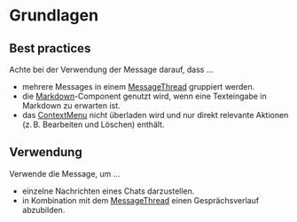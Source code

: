 # Grundlagen

## Best practices

Achte bei der Verwendung der Message darauf, dass ...

- mehrere Messages in einem [MessageThread](/03-components/chat/message-thread/overview)
  gruppiert werden.
- die [Markdown](/03-components/content/markdown/overview)-Component genutzt wird, wenn
  eine Texteingabe in Markdown zu erwarten ist.
- das [ContextMenu](/03-components/actions/context-menu/overview) nicht überladen wird
  und nur direkt relevante Aktionen (z. B. Bearbeiten und Löschen) enthält.

## Verwendung

Verwende die Message, um ...

- einzelne Nachrichten eines Chats darzustellen.
- in Kombination mit dem [MessageThread](/03-components/chat/message-thread/overview)
  einen Gesprächsverlauf abzubilden.
